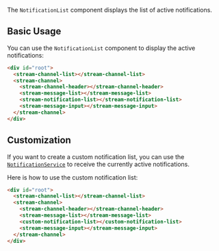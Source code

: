The `NotificationList` component displays the list of active notifications.

## Basic Usage

You can use the `NotificationList` component to display the active notifications:

```html
<div id="root">
  <stream-channel-list></stream-channel-list>
  <stream-channel>
    <stream-channel-header></stream-channel-header>
    <stream-message-list></stream-message-list>
    <stream-notification-list></stream-notification-list>
    <stream-message-input></stream-message-input>
  </stream-channel>
</div>
```

## Customization

If you want to create a custom notification list, you can use the [`NotificationService`](../services/NotificationService.mdx) to receive the currently active notifications.

Here is how to use the custom notification list:

```html
<div id="root">
  <stream-channel-list></stream-channel-list>
  <stream-channel>
    <stream-channel-header></stream-channel-header>
    <stream-message-list></stream-message-list>
    <custom-notification-list></custom-notification-list>
    <stream-message-input></stream-message-input>
  </stream-channel>
</div>
```

[//]: # "Start of generated content"
[//]: # "End of generated content"
